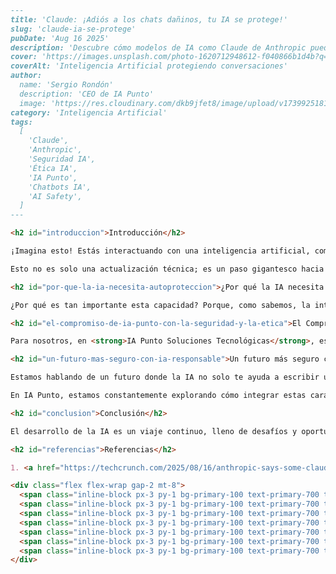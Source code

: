 ```markdown
---
title: 'Claude: ¡Adiós a los chats dañinos, tu IA se protege!'
slug: 'claude-ia-se-protege'
pubDate: 'Aug 16 2025'
description: 'Descubre cómo modelos de IA como Claude de Anthropic pueden detener conversaciones dañinas, garantizando interacciones seguras y responsables y el compromiso de IA Punto con la ética.'
cover: 'https://images.unsplash.com/photo-1620712948612-f040866b1d4b?q=80&w=2940&auto=format&fit=crop&ixlib=rb-4.0.3&ixid=M3wxMjA3fDB8MHxwaG90by1wYWdlfHx8fGVufDB8fHx8fA%3D%3D'
coverAlt: 'Inteligencia Artificial protegiendo conversaciones'
author:
  name: 'Sergio Rondón'
  description: 'CEO de IA Punto'
  image: 'https://res.cloudinary.com/dkb9jfet8/image/upload/v1739925181/sergio_gdcaeh.png'
category: 'Inteligencia Artificial'
tags:
  [
    'Claude',
    'Anthropic',
    'Seguridad IA',
    'Ética IA',
    'IA Punto',
    'Chatbots IA',
    'AI Safety',
  ]
---

<h2 id="introduccion">Introducción</h2>

¡Imagina esto! Estás interactuando con una inteligencia artificial, como si hablaras con un amigo muy inteligente. Pero, ¿qué pasa si la conversación toma un giro incómodo o incluso dañino? La buena noticia es que el mundo de la IA está avanzando a pasos agigantados para asegurarse de que estas interacciones sean siempre seguras y positivas. Recientemente, hemos visto cómo algunos modelos de IA, como los de Claude de Anthropic, están siendo equipados con una capacidad realmente innovadora: ¡pueden poner fin a conversaciones abusivas o perjudiciales por sí mismos!

Esto no es solo una actualización técnica; es un paso gigantesco hacia una interacción más humana y responsable con la tecnología. Piensa en ello: hasta ahora, la responsabilidad de guiar la conversación y evitar temas delicados recaía en el usuario o en filtros externos. Pero ahora, la IA misma tiene la "inteligencia" para reconocer cuándo una interacción se está volviendo tóxica o peligrosa y decide decir "hasta aquí llegamos". Esto es fundamental para proteger a los usuarios de contenido ofensivo, incitación al odio, desinformación o cualquier tipo de comportamiento dañino.

<h2 id="por-que-la-ia-necesita-autoproteccion">¿Por qué la IA necesita autoprotección?</h2>

¿Por qué es tan importante esta capacidad? Porque, como sabemos, la inteligencia artificial está cada vez más presente en nuestras vidas, desde asistentes virtuales hasta herramientas de creación de contenido. Si estas herramientas pueden ser manipuladas para generar o difundir contenido dañino, el impacto podría ser enorme. Que la IA pueda "defenderse" y, al mismo tiempo, protegernos a nosotros, es un testimonio del compromiso de la industria con la ética y la seguridad. Esto significa que los modelos de IA están aprendiendo a identificar patrones en el lenguaje que indican agresión, acoso, o intentos de incitar a la violencia, y tienen la capacidad de cortar la comunicación para evitar mayores problemas. Es un mecanismo de autodefensa digital, que no solo protege al sistema, sino que también crea un entorno más seguro para todos los usuarios.

<h2 id="el-compromiso-de-ia-punto-con-la-seguridad-y-la-etica">El Compromiso de IA Punto con la Seguridad y la Ética</h2>

Para nosotros, en <strong>IA Punto Soluciones Tecnológicas</strong>, esta noticia resuena profundamente con nuestra visión. En IA Punto, creemos firmemente que la tecnología debe ser una fuerza para el bien. No se trata solo de construir la IA más potente o más rápida, sino de asegurar que nuestras soluciones sean éticas, transparentes y, sobre todo, seguras para todos. La capacidad de una IA para reconocer y detener interacciones dañinas es un pilar fundamental en la construcción de sistemas responsables. Esto nos impulsa a seguir investigando e implementando las mejores prácticas en seguridad y ética en cada proyecto que emprendemos. Queremos que cada interacción con una IA desarrollada por IA Punto sea una experiencia positiva y constructiva.

<h2 id="un-futuro-mas-seguro-con-ia-responsable">Un futuro más seguro con IA responsable</h2>

Estamos hablando de un futuro donde la IA no solo te ayuda a escribir un correo o a programar una reunión, sino que también actúa como un guardián silencioso, asegurándose de que el espacio digital sea un lugar respetuoso. Imagina que un modelo de IA identifica que alguien está intentando generar contenido que promueva el odio. En lugar de obedecer ciegamente, el modelo detiene la conversación, protegiendo así a la comunidad y a la propia reputación de la herramienta. Esto es crucial, no solo para la seguridad del usuario final, sino también para la integridad y la confianza en la tecnología de inteligencia artificial en general.

En IA Punto, estamos constantemente explorando cómo integrar estas características de seguridad avanzada en nuestras propias soluciones. Entendemos que la confianza es la base de la adopción de cualquier tecnología, y especialmente de la inteligencia artificial. Por eso, nos dedicamos a construir sistemas que no solo sean innovadores y eficientes, sino que también incorporen mecanismos robustos para prevenir el uso indebido y proteger a los usuarios. Nuestro equipo de expertos está siempre al tanto de los últimos avances en seguridad y ética de la IA, para asegurarnos de que nuestras implementaciones estén a la vanguardia de la responsabilidad tecnológica. El compromiso de IA Punto va más allá de ofrecer soluciones; se trata de asegurar que esas soluciones contribuyan a un ecosistema digital más seguro y positivo.

<h2 id="conclusion">Conclusión</h2>

El desarrollo de la IA es un viaje continuo, lleno de desafíos y oportunidades. Capacidades como la de Claude de Anthropic marcan un precedente importante y nos recuerdan la importancia de la supervisión humana y la mejora constante. Como líderes en IA Punto Soluciones Tecnológicas, estamos emocionados de ser parte de esta evolución, aportando nuestro granito de arena para asegurar que la inteligencia artificial sea una herramienta poderosa para el progreso humano, siempre utilizada de manera segura y responsable.

<h2 id="referencias">Referencias</h2>

1. <a href="https://techcrunch.com/2025/08/16/anthropic-says-some-claude-models-can-now-end-harmful-or-abusive-conversations/" target="_blank" rel="noopener noreferrer">TechCrunch: Anthropic y la autoprotección de Claude (Agosto 2025)</a>

<div class="flex flex-wrap gap-2 mt-8">
  <span class="inline-block px-3 py-1 bg-primary-100 text-primary-700 text-xs font-semibold rounded-full shadow-sm">Claude</span>
  <span class="inline-block px-3 py-1 bg-primary-100 text-primary-700 text-xs font-semibold rounded-full shadow-sm">Anthropic</span>
  <span class="inline-block px-3 py-1 bg-primary-100 text-primary-700 text-xs font-semibold rounded-full shadow-sm">Seguridad IA</span>
  <span class="inline-block px-3 py-1 bg-primary-100 text-primary-700 text-xs font-semibold rounded-full shadow-sm">Ética IA</span>
  <span class="inline-block px-3 py-1 bg-primary-100 text-primary-700 text-xs font-semibold rounded-full shadow-sm">IA Punto</span>
  <span class="inline-block px-3 py-1 bg-primary-100 text-primary-700 text-xs font-semibold rounded-full shadow-sm">Chatbots IA</span>
  <span class="inline-block px-3 py-1 bg-primary-100 text-primary-700 text-xs font-semibold rounded-full shadow-sm">AI Safety</span>
</div>
```